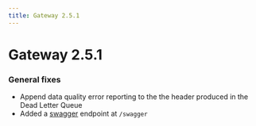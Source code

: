 ```yaml
---
title: Gateway 2.5.1
---
```

# Gateway 2.5.1

### General fixes

- Append data quality error reporting to the the header produced in the Dead Letter Queue
- Added a [swagger](https://github.com/swagger-api/swagger-ui) endpoint at `/swagger`